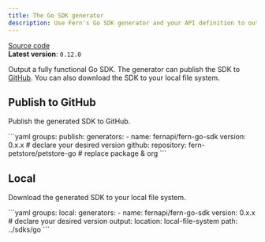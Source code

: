 ```yaml
---
title: The Go SDK generator
description: Use Fern's Go SDK generator and your API definition to output a fully functional Go SDK to your local file system, or publish it to GitHub. 
---
```


[Source code](https://github.com/fern-api/fern/tree/main/generators/go)<br />
**Latest version**: `0.12.0`

Output a fully functional Go SDK. The generator can publish the SDK to [GitHub](https://www.github.com). You can also download the SDK to your local file system.

## Publish to GitHub 

Publish the generated SDK to GitHub.

<CodeBlock title="generators.yml">
```yaml
groups:
  publish:
    generators:
      - name: fernapi/fern-go-sdk
        version: 0.x.x # declare your desired version
        github:
          repository: fern-petstore/petstore-go # replace package & org
```
</CodeBlock>

## Local

Download the generated SDK to your local file system.

<CodeBlock title="generators.yml">
```yaml
groups:
  local:
    generators:
      - name: fernapi/fern-go-sdk
        version: 0.x.x # declare your desired version
        output:
          location: local-file-system
          path: ../sdks/go
```
</CodeBlock>